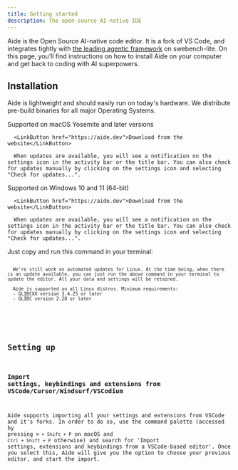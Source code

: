 ```yaml
---
title: Getting started
description: The open-source AI-native IDE
---
```



Aide is the Open Source AI-native code editor. It is a fork of VS Code, and integrates tightly with [the leading agentic framework](https://github.com/codestoryai/sidecar) on swebench-lite. On this page, you’ll find instructions on how to install Aide on your computer and get back to coding with AI superpowers.

## Installation
Aide is lightweight and should easily run on today's hardware. We distribute pre-build binaries for all major Operating Systems.

<Tabs>
   <TabItem label="MacOS">
      Supported on macOS Yosemite and later versions

      <LinkButton href="https://aide.dev">Download from the website</LinkButton>

      When updates are available, you will see a notification on the settings icon in the activity bar or the title bar. You can also check for updates manually by clicking on the settings icon and selecting "Check for updates...".
   </TabItem>
   <TabItem label="Windows">
      Supported on Windows 10 and 11 (64-bit)

      <LinkButton href="https://aide.dev">Download from the website</LinkButton>

      When updates are available, you will see a notification on the settings icon in the activity bar or the title bar. You can also check for updates manually by clicking on the settings icon and selecting "Check for updates...".
   </TabItem>
   <TabItem label="Linux">
      Just copy and run this command in your terminal:
      <Code code="curl -sL https://raw.githubusercontent.com/codestoryai/binaries/main/linux/linux_install.sh | bash" lang="shellscript" frame="terminal" />

      We're still work on automated updates for Linux. At the time being, when there is an update available, you can just run the above command in your terminal to update the editor. All your data and settings will be retained.

      Aide is supported on all Linux distros. Minimum requirements:
      - GLIBCXX version 3.4.25 or later
      - GLIBC version 2.28 or later
   </TabItem>
</Tabs>

## Setting up
### Import settings, keybindings and extensions from VSCode/Cursor/Windsurf/VSCodium

Aide supports importing all your settings and extensions from VSCode and it's forks. In order to do so, use the command palette (accessed by pressing `⌘ + Shift + P` on macOS and `Ctrl + Shift + P` otherwise) and search for 'Import settings, extensions and keybindings from a VSCode-based editor'. Once you select this, Aide will give you the option to choose your previous editor, and start the import.
